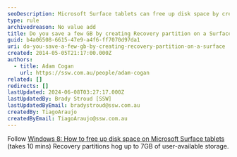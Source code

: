 ```yaml
---
seoDescription: Microsoft Surface tablets can free up disk space by creating a Recovery partition, but it may consume up to 7GB of user-available storage.
type: rule
archivedreason: No value add
title: Do you save a few GB by creating Recovery partition on a Surface?
guid: b4a06508-6615-47e9-a4f6-ff7070d97da1
uri: do-you-save-a-few-gb-by-creating-recovery-partition-on-a-surface
created: 2014-05-05T21:17:00.000Z
authors:
  - title: Adam Cogan
    url: https://ssw.com.au/people/adam-cogan
related: []
redirects: []
lastUpdated: 2024-06-08T03:27:17.000Z
lastUpdatedBy: Brady Stroud [SSW]
lastUpdatedByEmail: bradystroud@ssw.com.au
createdBy: TiagoAraujo
createdByEmail: TiagoAraujo@ssw.com.au
---
```


Follow
[Windows 8: How to free up disk space on Microsoft Surface tablets](http://www.networkworld.com/article/2164909/windows/windows-8--how-to-free-up-disk-space-on-microsoft-surface-tablets.html) (takes 10 mins)
Recovery partitions hog up to 7GB of user-available storage.
